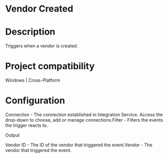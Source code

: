 ﻿# Vendor Created

# Description

Triggers when a vendor is created.

# Project compatibility

Windows | Cross-Platform

# Configuration

Connection - The
                        connection established in Integration Service. Access the drop-down to
                        choose, add or manage connections.Filter - Filters the
                        events the trigger reacts to.

Output

Vendor ID - The ID of the vendor that triggered the event.Vendor - The vendor that triggered the event.
